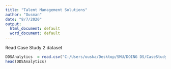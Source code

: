 ```yaml
---
title: "Talent Management Solutions"
author: "Ousman"
date: "8/7/2020"
output:
  html_document: default
  word_document: default
---
```

Read Case Study 2 dataset
```r
DDSAnalytics  = read.csv("C:/Users/ouska/Desktop/SMU/DOING DS/CaseStudy2_2_2_2_2_2_2/CaseStudy2-data.csv",header = TRUE)
head(DDSAnalytics)
```
